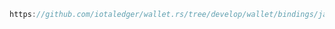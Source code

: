 ```java reference
https://github.com/iotaledger/wallet.rs/tree/develop/wallet/bindings/java/examples/src/CreateAccount.java
```